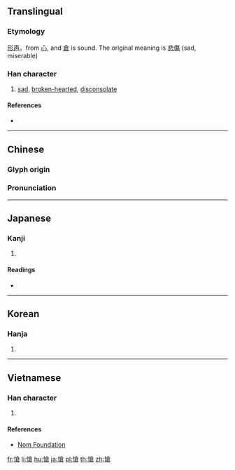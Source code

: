 {{also|怆}}
==Translingual==

===Etymology===
[[形声]]。from [[心]], and [[倉]] is sound. The original meaning is [[悲傷]] (sad, miserable)

===Han character===
{{Han char|rn=61|rad=心|as=10|sn=13|four=98067|canj=POIR|ids=⿰忄倉}}

# [[sad]], [[broken-hearted]], [[disconsolate]]

====References====
* {{Han ref|kx=0396.320|dkj=11008|dj=0735.200|hdz=42338.050|uh=6134|ud=24884|bh=B75B|bd=46939}}

----

==Chinese==
{{zh-forms|s=怆}}

===Glyph origin===
{{Han etym}}

===Pronunciation===
{{zh-pron
|m=chuàng
|c=cong3
|mc=y
|oc=y
|ma=
|cat=a
}}

----

==Japanese==

===Kanji===
{{ja-kanji|grade=|rs=心10}}

# {{defn|lang=ja|sort=心10}}

====Readings====
* {{ja-readings|on=[[そう]] (sō)|kun=[[いたむ]] (itamu)}}

----

==Korean==

===Hanja===
{{ko-hanja|hangeul=창|eumhun=|rv=chang|mr=ch'ang|y=chang}}

# {{defn|lang=ko|sort=心10}}

----

==Vietnamese==

===Han character===
{{vi-readings|rs=心10|hanviet=[[sảng]], [[thương]]}}

# {{defn|lang=vi|sort=心10}}

====References====
* [http://nomfoundation.org/common/nom_details.php?codepoint=6134 Nom Foundation]

[[fr:愴]]
[[li:愴]]
[[hu:愴]]
[[ja:愴]]
[[pl:愴]]
[[th:愴]]
[[zh:愴]]